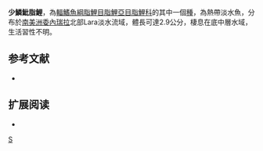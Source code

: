 {{Speciesbox 
| taxon = Hyphessobrycon paucilepis
| status = NE
| status_system = IUCN3.1
| authority =  [[García-Alzate|García-Alzate]], [[Román-Valencia|Román-Valencia]] & [[Taphorn|Taphorn]], 2008
| synonyms = 
}}
'''少鱗魮脂鯉'''，為[[輻鰭魚綱|輻鰭魚綱]][[脂鯉目|脂鯉目]][[脂鯉亞目|脂鯉亞目]][[脂鯉科|脂鯉科]]的其中一個[[種|種]]，為熱帶淡水魚，分布於[[南美洲|南美洲]][[委內瑞拉|委內瑞拉]]北部Lara淡水流域，體長可達2.9公分，棲息在底中層水域，生活習性不明。

==参考文献==
{{refbegin}}
*{{FishBase_species|genus=Hyphessobrycon|species=paucilepis|year=2013|month=12}}
{{refend}}

== 扩展阅读 ==
{{refbegin}}
*{{wikispecies-inline|Hyphessobrycon paucilepis|少鱗魮脂鯉}}
{{refend}}
{{Taxonbar|from=Q5551536}}

[[Category:魮脂鯉屬|S]]


{{魚類小作品}}